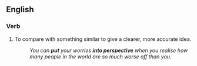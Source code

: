 ==English==

===Verb===
{{head|en|verb|head=[[put]] something [[into]] [[perspective]]}}

# {{context|idiomatic}} To compare with something similar to give a clearer, more accurate idea.
#: ''You can '''put''' your worries '''into perspective''' when you realise how many people in the world are so much worse off than you.''